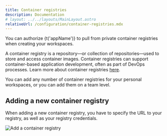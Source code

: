 ```yaml
---
title: Container registries
description: Documentation
# layout: ../../layouts/MainLayout.astro
relativeUrl: /configuration/container-registries.mdx
---
```



You can authorize {t('appName')} to pull from private container registries when creating your workspaces.

A container registry is a repository—or collection of repositories—used to store and access container images. Container registries can support container-based application development, often as part of DevOps processes. Learn more about container registries <a href="https://www.redhat.com/en/topics/cloud-native-apps/what-is-a-container-registry" target="_blank">here</a>.

You can add any number of container registries for your personal workspaces, or you can add them on a team level.

## Adding a new container registry

When adding a new container registry, you have to specify the URL to your registry, as well as your registry credentials.

![Add a container registry](/src/assets/img/configuration/add-container-registry.png)